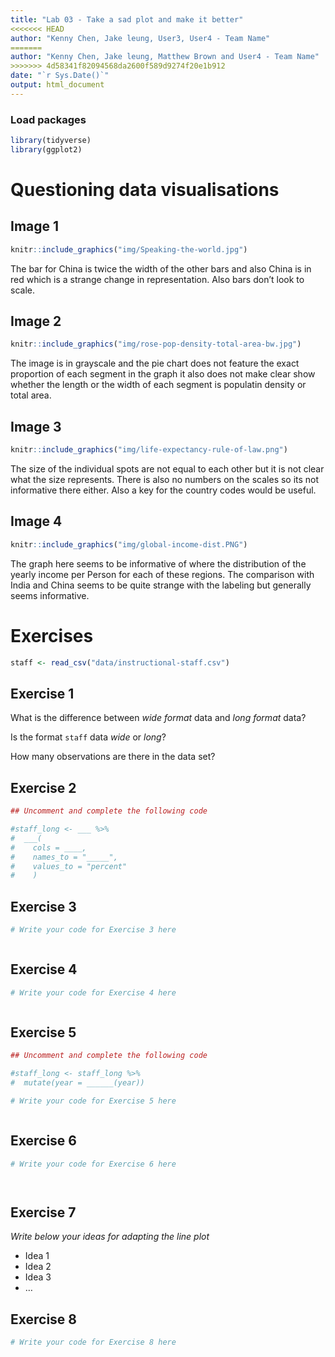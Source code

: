 ```yaml
---
title: "Lab 03 - Take a sad plot and make it better"
<<<<<<< HEAD
author: "Kenny Chen, Jake leung, User3, User4 - Team Name"
=======
author: "Kenny Chen, Jake leung, Matthew Brown and User4 - Team Name"
>>>>>>> 4d58341f82094568da2600f589d9274f20e1b912
date: "`r Sys.Date()`"
output: html_document
---
```


### Load packages

```r
library(tidyverse)
library(ggplot2)
```


# Questioning data visualisations

## Image 1

```r
knitr::include_graphics("img/Speaking-the-world.jpg")
```

The bar for China is twice the width of the other bars and also China is in red which is a strange change in representation. Also bars don't look to scale.





## Image 2

```r
knitr::include_graphics("img/rose-pop-density-total-area-bw.jpg")
```

The image is in grayscale and the pie chart does not feature the exact proportion of each segment in the graph it also does not make clear show whether the length or the width of each segment is populatin density or total area.




## Image 3

```r
knitr::include_graphics("img/life-expectancy-rule-of-law.png")
```

The size of the individual spots are not equal to each other but it is not clear what the size represents. There is also no numbers on the scales so its not informative there either. Also a key for the country codes would be useful.




## Image 4

```r
knitr::include_graphics("img/global-income-dist.PNG")
```

The graph here seems to be informative of where the distribution of the yearly income per Person for each of these regions. The comparison with India and China seems to be quite strange with the labeling but generally seems informative.



# Exercises

```r
staff <- read_csv("data/instructional-staff.csv")
```


## Exercise 1

What is the difference between *wide format* data and *long format* data?


Is the format `staff` data *wide* or *long*?


How many observations are there in the data set?




## Exercise 2

```r
## Uncomment and complete the following code

#staff_long <- ___ %>%
#  ___(
#    cols = ____, 
#    names_to = "_____",
#    values_to = "percent"
#    )

```


## Exercise 3

```r
# Write your code for Exercise 3 here



```

## Exercise 4

```r
# Write your code for Exercise 4 here



```

## Exercise 5

```r
## Uncomment and complete the following code

#staff_long <- staff_long %>%
#  mutate(year = ______(year))
```


```r
# Write your code for Exercise 5 here



```

## Exercise 6

```r
# Write your code for Exercise 6 here




```

## Exercise 7

_Write below your ideas for adapting the line plot_

* Idea 1
* Idea 2
* Idea 3
* ...


## Exercise 8

```r
# Write your code for Exercise 8 here



```

